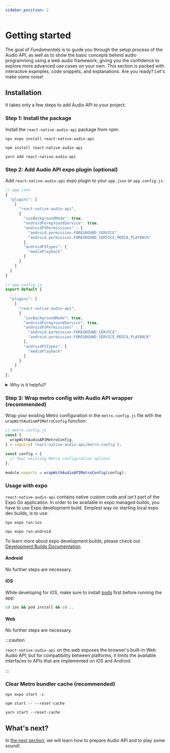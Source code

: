 ```yaml
---
sidebar_position: 2
---
```



# Getting started

The goal of _Fundamentals_ is to guide you through the setup process of the Audio API, as well as to show the basic concepts behind audio programming using a web audio framework, giving you the confidence to explore more advanced use cases on your own. This section is packed with interactive examples, code snippets, and explanations. Are you ready? Let's make some noise!

## Installation

It takes only a few steps to add Audio API to your project:

### Step 1: Install the package

Install the `react-native-audio-api` package from npm:

<Tabs groupId="package-managers">
  <TabItem value="expo" label="EXPO" default>

    npx expo install react-native-audio-api

  </TabItem>
  <TabItem value="npm" label="NPM">

    npm install react-native-audio-api

  </TabItem>
  <TabItem value="yarn" label="YARN">

    yarn add react-native-audio-api

  </TabItem>
</Tabs>

### Step 2: Add Audio API expo plugin (optional)

Add `react-native-audio-api` expo plugin to your `app.json` or `app.config.js`.

```javascript
// app.json
{
  "plugins": [
    [
      "react-native-audio-api",
      {
        "iosBackgroundMode": true,
        "androidForegroundService": true,
        "androidFSPermissions" : [
          "android.permission.FOREGROUND_SERVICE",
          "android.permission.FOREGROUND_SERVICE_MEDIA_PLAYBACK"
        ],
        "androidFSTypes": [
          "mediaPlayback"
        ]
      }
    ]
  ]
}
```

```javascript
// app.config.js
export default {
  ...
  "plugins": [
    [
      "react-native-audio-api",
      {
        "iosBackgroundMode": true,
        "androidForegroundService": true,
        "androidFSPermissions" : [
          "android.permission.FOREGROUND_SERVICE",
          "android.permission.FOREGROUND_SERVICE_MEDIA_PLAYBACK"
        ],
        "androidFSTypes": [
          "mediaPlayback"
        ]
      }
    ]
  ]
};
```

<details>
<summary>Why is it helpful?</summary>

In short, this plugin allows to set specific permissions required by background mode, microphone etc.

</details>

### Step 3: Wrap metro config with Audio API wrapper (recommended)

Wrap your existing Metro configuration in the `metro.config.js` file with the `wrapWithAudioAPIMetroConfig` function:

```javascript
// metro.config.js
const {
  wrapWithAudioAPIMetroConfig,
} = require('react-native-audio-api/metro-config');

const config = {
  // Your existing Metro configuration options
};

module.exports = wrapWithAudioAPIMetroConfig(config);
```

### Usage with expo

`react-native-audio-api` contains native custom code and isn't part of the Expo Go application. In order to be available in expo managed builds, you have to use Expo development build. Simplest way on starting local expo dev builds, is to use:

<Tabs groupId="expoStart">
  <TabItem value="ios" label="iOS" default>

    npx expo run:ios

  </TabItem>
  <TabItem value="android" label="Android">

    npx expo run:android

  </TabItem>
</Tabs>

To learn more about expo development builds, please check out [Development Builds Documentation](https://docs.expo.dev/develop/development-builds/introduction/).

#### Android

No further steps are necessary.

#### iOS

While developing for iOS, make sure to install [pods](https://cocoapods.org) first before running the app:

```bash
cd ios && pod install && cd ..
```

#### Web

No further steps are necessary.

:::caution

`react-native-audio-api` on the web exposes the browser's built-in Web Audio API, but for compatibility between platforms, it limits the available interfaces to APIs that are implemented on iOS and Android.

:::

### Clear Metro bundler cache (recommended)

<Tabs groupId="package-managers">
  <TabItem value="expo" label="EXPO" default>

    npx expo start -c

  </TabItem>
  <TabItem value="npm" label="NPM">

    npm start -- --reset-cache

  </TabItem>
  <TabItem value="yarn" label="YARN">

    yarn start --reset-cache

  </TabItem>
</Tabs>

## What's next?

In [the next section](/guides/lets-make-some-noise), we will learn how to prepare Audio API and to play some sound!.
